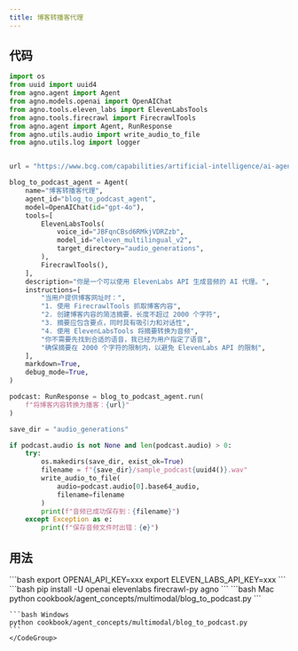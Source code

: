 ```yaml
---
title: 博客转播客代理
---
```


## 代码

```python
import os
from uuid import uuid4
from agno.agent import Agent
from agno.models.openai import OpenAIChat
from agno.tools.eleven_labs import ElevenLabsTools
from agno.tools.firecrawl import FirecrawlTools
from agno.agent import Agent, RunResponse
from agno.utils.audio import write_audio_to_file
from agno.utils.log import logger


url = "https://www.bcg.com/capabilities/artificial-intelligence/ai-agents"

blog_to_podcast_agent = Agent(
    name="博客转播客代理",
    agent_id="blog_to_podcast_agent",
    model=OpenAIChat(id="gpt-4o"),
    tools=[
        ElevenLabsTools(
            voice_id="JBFqnCBsd6RMkjVDRZzb",
            model_id="eleven_multilingual_v2",
            target_directory="audio_generations",
        ),
        FirecrawlTools(),
    ],
    description="你是一个可以使用 ElevenLabs API 生成音频的 AI 代理。",
    instructions=[
        "当用户提供博客网址时：",
        "1. 使用 FirecrawlTools 抓取博客内容",
        "2. 创建博客内容的简洁摘要，长度不超过 2000 个字符",
        "3. 摘要应包含要点，同时具有吸引力和对话性",
        "4. 使用 ElevenLabsTools 将摘要转换为音频",
        "你不需要先找到合适的语音，我已经为用户指定了语音",
        "确保摘要在 2000 个字符的限制内，以避免 ElevenLabs API 的限制",
    ],
    markdown=True,
    debug_mode=True,
)

podcast: RunResponse = blog_to_podcast_agent.run(
    f"将博客内容转换为播客：{url}"
)

save_dir = "audio_generations"

if podcast.audio is not None and len(podcast.audio) > 0:
    try:
        os.makedirs(save_dir, exist_ok=True)
        filename = f"{save_dir}/sample_podcast{uuid4()}.wav"
        write_audio_to_file(
            audio=podcast.audio[0].base64_audio,
            filename=filename
        )
        print(f"音频已成功保存到：{filename}")
    except Exception as e:
        print(f"保存音频文件时出错：{e}")
```

## 用法

<Steps>
  <Snippet file="create-venv-step.mdx" />

  <Step title="设置您的 API 密钥">
    ```bash
    export OPENAI_API_KEY=xxx
    export ELEVEN_LABS_API_KEY=xxx
    ```
  </Step>

  <Step title="安装库">
    ```bash
    pip install -U openai elevenlabs firecrawl-py agno
    ```
  </Step>

  <Step title="运行代理">
    <CodeGroup>
    ```bash Mac
    python cookbook/agent_concepts/multimodal/blog_to_podcast.py
    ```

    ```bash Windows
    python cookbook/agent_concepts/multimodal/blog_to_podcast.py
    ```
    </CodeGroup>
  </Step>
</Steps>